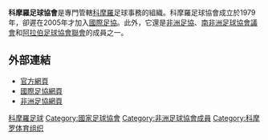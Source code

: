 {{國家足協
|Name               = 科摩羅足球協會
|Logo               = <!-- 檔案不存在 Comoros FA.png ，可從英文維基百科取得 -->
|Founded            = 1979年
|FIFA affiliation   = 2005年
|Region             = [[非洲足協|非洲足協]]
|Region affiliation = 2003年
|Subregion             = [[阿拉伯足球協會聯會|阿拉伯足球協會聯會]]
|Subregion2             = [[南非洲足球協會議會|南非洲足球協會議會]]
|Subregion2 affiliation = 2007
|President          = Mariyatta ABDOU
}}

'''科摩羅足球協會'''是專門管轄[[科摩羅|科摩羅]]足球事務的組織。科摩羅足球協會成立於1979年，卻遲在2005年才加入[[國際足協|國際足協]]。此外，它還是[[非洲足協|非洲足協]]、[[南非洲足球協會議會|南非洲足球協會議會]]和[[阿拉伯足球協會聯會|阿拉伯足球協會聯會]]的成員之一。

==外部連結==
* [https://web.archive.org/web/20140326043631/http://www.fedcomfootball.com/ 官方網頁]
* [http://www.fifa.com/associations/association=com/index.html 國際足協網頁]
* [http://www.cafonline.com/association/comoros 非洲足協網頁]

{{非洲足球協會成員}}

[[Category:科摩羅足球|]]
[[Category:國家足球協會|Category:國家足球協會]]
[[Category:非洲足球協會成員|Category:非洲足球協會成員]]
[[Category:科摩罗体育组织|Category:科摩罗体育组织]]